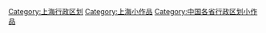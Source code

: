 {{Hiddencat}}
[[Category:上海行政区划|Category:上海行政区划]]
[[Category:上海小作品|Category:上海小作品]]
[[Category:中国各省行政区划小作品|Category:中国各省行政区划小作品]]